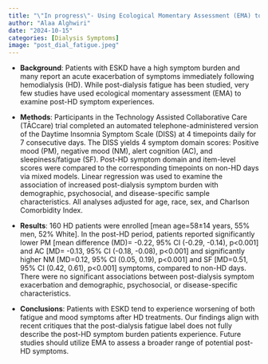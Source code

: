 ```yaml
---
title: "\"In progress\"- Using Ecological Momentary Assessment (EMA) to Examine Post-Hemodialysis Symptom Experiences"
author: "Alaa Alghwiri"
date: "2024-10-15"
categories: [Dialysis Symptoms]
image: "post_dial_fatigue.jpeg"
---
```


-   **Background**: Patients with ESKD have a high symptom burden and many report an acute exacerbation of symptoms immediately following hemodialysis (HD). While post-dialysis fatigue has been studied, very few studies have used ecological momentary assessment (EMA) to examine post-HD symptom experiences.

-   **Methods**: Participants in the Technology Assisted Collaborative Care (TĀCcare) trial completed an automated telephone-administered version of the Daytime Insomnia Symptom Scale (DISS) at 4 timepoints daily for 7 consecutive days. The DISS yields 4 symptom domain scores: Positive mood (PM), negative mood (NM), alert cognition (AC), and sleepiness/fatigue (SF). Post-HD symptom domain and item-level scores were compared to the corresponding timepoints on non-HD days via mixed models. Linear regression was used to examine the association of increased post-dialysis symptom burden with demographic, psychosocial, and disease-specific sample characteristics. All analyses adjusted for age, race, sex, and Charlson Comorbidity Index.

-   **Results**: 160 HD patients were enrolled \[mean age=58±14 years, 55% men, 52% White\]. In the post-HD period, patients reported significantly lower PM \[mean difference (MD)= -0.22, 95% CI (-0.29, -0.14), p\<0.001\] and AC \[MD= -0.13, 95% CI (-0.18, -0.08), p\<0.001\] and significantly higher NM \[MD=0.12, 95% CI (0.05, 0.19), p\<0.001\] and SF \[MD=0.51, 95% CI (0.42, 0.61), p\<0.001\] symptoms, compared to non-HD days. There were no significant associations between post-dialysis symptom exacerbation and demographic, psychosocial, or disease-specific characteristics.

-   **Conclusions**: Patients with ESKD tend to experience worsening of both fatigue and mood symptoms after HD treatments. Our findings align with recent critiques that the post-dialysis fatigue label does not fully describe the post-HD symptom burden patients experience. Future studies should utilize EMA to assess a broader range of potential post-HD symptoms.
